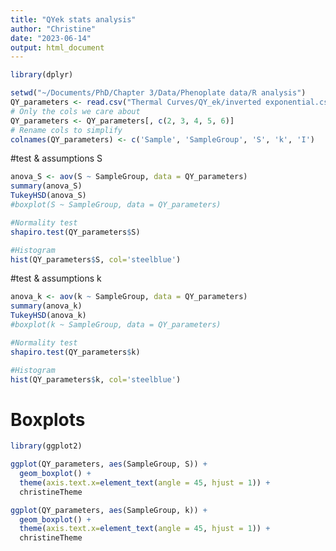 ```yaml
---
title: "QYek stats analysis"
author: "Christine"
date: "2023-06-14"
output: html_document
---
```


```r
library(dplyr)

setwd("~/Documents/PhD/Chapter 3/Data/Phenoplate data/R analysis")
QY_parameters <- read.csv("Thermal Curves/QY_ek/inverted exponential.csv", header = TRUE, stringsAsFactors = TRUE)
# Only the cols we care about
QY_parameters <- QY_parameters[, c(2, 3, 4, 5, 6)]
# Rename cols to simplify
colnames(QY_parameters) <- c('Sample', 'SampleGroup', 'S', 'k', 'I')
```

#test & assumptions S
```r
anova_S <- aov(S ~ SampleGroup, data = QY_parameters)
summary(anova_S)
TukeyHSD(anova_S)
#boxplot(S ~ SampleGroup, data = QY_parameters)

#Normality test
shapiro.test(QY_parameters$S)

#Histogram
hist(QY_parameters$S, col='steelblue')

```

#test & assumptions k
```r
anova_k <- aov(k ~ SampleGroup, data = QY_parameters)
summary(anova_k)
TukeyHSD(anova_k)
#boxplot(k ~ SampleGroup, data = QY_parameters)

#Normality test
shapiro.test(QY_parameters$k)

#Histogram
hist(QY_parameters$k, col='steelblue')
```

# Boxplots
```r
library(ggplot2)

ggplot(QY_parameters, aes(SampleGroup, S)) +
  geom_boxplot() +
  theme(axis.text.x=element_text(angle = 45, hjust = 1)) +
  christineTheme 

ggplot(QY_parameters, aes(SampleGroup, k)) +
  geom_boxplot() +
  theme(axis.text.x=element_text(angle = 45, hjust = 1)) +
  christineTheme
```